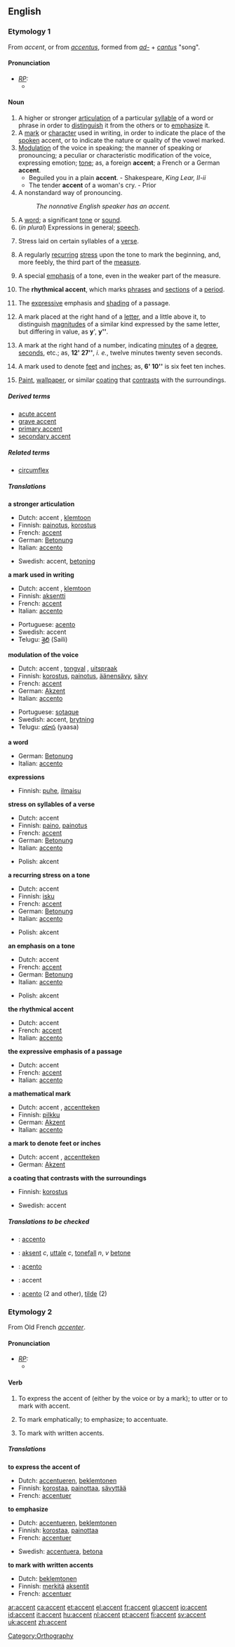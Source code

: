 ==English==

===Etymology 1===
From {{F.}} ''accent'', or from {{L.}} ''[[accentus]]'', formed from ''[[ad-]]'' + ''[[cantus]]'' "song".

====Pronunciation====
* ''[[RP]]:''
** {{IPA|/ˈæksənt/}}

====Noun====
{{en-noun-reg}}
# A higher or stronger [[articulation]] of a particular [[syllable]] of a word or phrase in order to [[distinguish]] it from the others or to [[emphasize]] it.
# A [[mark]] or [[character]] used in writing, in order to indicate the place of the [[spoken]] accent, or to indicate the nature or quality of the vowel marked.
# [[modulation|Modulation]] of the voice in speaking; the manner of speaking or pronouncing; a peculiar or characteristic modification of the voice, expressing emotion; [[tone]]; as, a foreign '''accent'''; a French or a German '''accent'''.
#* Beguiled you in a plain '''accent'''. - Shakespeare, ''King Lear, II-ii''
#* The tender '''accent''' of a woman's cry. - Prior
# A nonstandard way of pronouncing.
#:''The nonnative English speaker has an accent.''
# A [[word]]; a significant [[tone]] or [[sound]].
# (''in plural'') Expressions in general; [[speech]].
# {{prosody}} Stress laid on certain syllables of a [[verse]].
# {{music}} A regularly [[recur]]ring [[stress]] upon the tone to mark the beginning, and, more feebly, the third part of the [[measure]].
# {{music}} A special [[emphasis]] of a tone, even in the weaker part of the measure.
# {{music}} The '''rhythmical accent''', which marks [[phrase]]s and [[section]]s of a [[period]].
# {{music}} The [[expressive]] emphasis and [[shading]] of a passage.
# {{mathematics}} A mark placed at the right hand of a [[letter]], and a little above it, to distinguish [[magnitude]]s of a similar kind expressed by the same letter, but differing in value, as '''y'''', '''y<nowiki>''</nowiki>'''.
# {{trigonometry}} A mark at the right hand of a number, indicating [[minute]]s of a [[degree]], [[second]]s, etc.; as, '''12' 27<nowiki>''</nowiki>''', ''i. e.'', twelve minutes twenty seven seconds.
# {{engineering}} A mark used to denote [[feet]] and [[inch]]es; as, '''6' 10<nowiki>''</nowiki>''' is six feet ten inches.
# [[paint|Paint]], [[wallpaper]], or similar [[coating]] that [[contrast]]s with the surroundings.

=====Derived terms=====
* [[acute accent]]
* [[grave accent]]
* [[primary accent]]
* [[secondary accent]]

=====Related terms=====
* [[circumflex]]

=====Translations=====
'''a stronger articulation'''
{{top}}
*Dutch: accent {{n}}, [[klemtoon]] {{m}}
*Finnish: [[painotus]], [[korostus]]
*French: [[accent#French|accent]] {{m}}
*German: [[Betonung]] {{f}}
*Italian: [[accento]] {{m}}
{{mid}}
*Swedish: accent, [[betoning]]
{{bottom}}

'''a mark used in writing'''
{{top}}
*Dutch: accent {{n}}, [[klemtoon]] {{m}}
*Finnish: [[aksentti]]
*French: [[accent#French|accent]] {{m}}
*Italian: [[accento]] {{m}}
{{mid}}
*Portuguese: [[acento]] {{m}}
*Swedish: accent
*Telugu: [[శైలి]] (Saili)
{{bottom}}

'''modulation of the voice'''
{{top}}
*Dutch: accent {{n}}, [[tongval]] {{m}}, [[uitspraak]] {{f}}
*Finnish: [[korostus]], [[painotus]], [[äänensävy]], [[sävy]]
*French: [[accent#French|accent]] {{m}}
*German: [[Akzent]] {{m}}
*Italian: [[accento]] {{m}}
{{mid}}
*Portuguese: [[sotaque]] {{m}}
*Swedish: accent, [[brytning]]
*Telugu: [[యాస]] (yaasa)
{{bottom}}

'''a word'''
{{top}}
*German: [[Betonung]] {{f}}
*Italian: [[accento]] {{m}}
{{mid}}
{{bottom}}

'''expressions'''
{{top}}
*Finnish: [[puhe]], [[ilmaisu]]
{{mid}}
{{bottom}}

'''stress on syllables of a verse'''
{{top}}
*Dutch: accent {{n}}
*Finnish: [[paino]], [[painotus]]
*French: [[accent#French|accent]] {{m}}
*German: [[Betonung]] {{f}}
*Italian: [[accento]] {{m}}
{{mid}}
*Polish: akcent {{m}}
{{bottom}}

'''a recurring stress on a tone'''
{{top}}
*Dutch: accent {{n}}
*Finnish: [[isku]]
*French: [[accent#French|accent]] {{m}}
*German: [[Betonung]] {{f}}
*Italian: [[accento]] {{m}}
{{mid}}
*Polish: akcent {{m}}
{{bottom}}

'''an emphasis on a tone'''
{{top}}
*Dutch: accent {{n}}
*French: [[accent#French|accent]] {{m}}
*German: [[Betonung]] {{f}}
*Italian: [[accento]] {{m}}
{{mid}}
*Polish: akcent {{m}}
{{bottom}}

'''the rhythmical accent'''
{{top}}
*Dutch: accent {{n}}
*French: [[accent#French|accent]] {{m}}
*Italian: [[accento]] {{m}}
{{mid}}
{{bottom}}

'''the expressive emphasis of a passage'''
{{top}}
*Dutch: accent {{n}}
*French: [[accent#French|accent]] {{m}}
*Italian: [[accento]] {{m}}
{{mid}}
{{bottom}}

'''a mathematical mark'''
{{top}}
*Dutch: accent {{n}}, [[accentteken]] {{n}}
*Finnish: [[pilkku]]
*German: [[Akzent]] {{m}}
*Italian: [[accento]] {{m}}
{{mid}}
{{bottom}}

'''a mark to denote feet or inches'''
{{top}}
*Dutch: accent {{n}}, [[accentteken]] {{n}}
*German: [[Akzent]] {{m}}
{{mid}}
{{bottom}}

'''a coating that contrasts with the surroundings'''
{{top}}
*Finnish: [[korostus]]
{{mid}}
*Swedish: accent
{{bottom}}

=====Translations to be checked=====
{{checktrans}}
*{{ttbc|Interlingua}}: [[accento]]
*{{ttbc|Norwegian}}: [[aksent]] ''c'', [[uttale]] ''c'', [[tonefall]] ''n'', ''v'' [[betone]]
*{{ttbc|Portuguese}}: [[acento]]
*{{ttbc|Romanian}}: accent
*{{ttbc|Spanish}}: [[acento]] (2 and other), [[tilde]] (2)

===Etymology 2===
From Old French ''[[accenter]]''.

====Pronunciation====
* ''[[RP]]:''
** {{IPA|/əkˈsent/}}

====Verb====
{{en-infl-reg-consonant|accent||}}
# {{transitive}} To express the accent of (either by the voice or by a mark); to utter or to mark with accent.
# {{transitive}} To mark emphatically; to emphasize; to accentuate.
# {{transitive}} To mark with written accents.

=====Translations=====
'''to express the accent of'''
{{top}}
* Dutch: [[accentueren]], [[beklemtonen]]
*Finnish: [[korostaa]], [[painottaa]], [[sävyttää]]
*French: [[accentuer]]
{{mid}}
{{bottom}}

'''to emphasize'''
{{top}}
* Dutch: [[accentueren]], [[beklemtonen]]
*Finnish: [[korostaa]], [[painottaa]]
*French: [[accentuer]]
{{mid}}
*Swedish: [[accentuera]], [[betona]]
{{bottom}}

'''to mark with written accents'''
{{top}}
* Dutch: [[beklemtonen]]
*Finnish: [[merkitä]] [[aksentti|aksentit]]
*French: [[accentuer]]
{{mid}}
{{bottom}}


[[Category:Orthography]]

[[ar:accent]]
[[ca:accent]]
[[et:accent]]
[[el:accent]]
[[fr:accent]]
[[gl:accent]]
[[io:accent]]
[[id:accent]]
[[it:accent]]
[[hu:accent]]
[[nl:accent]]
[[pt:accent]]
[[fi:accent]]
[[sv:accent]]
[[uk:accent]]
[[zh:accent]]
